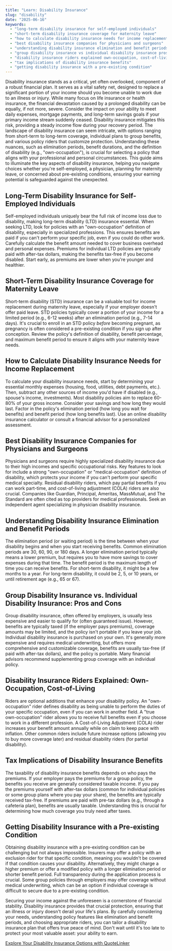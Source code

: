 ```yaml
---
title: "Learn: Disability Insurance"
slug: "disability"
date: "2025-06-16"
keywords:
  - "long-term disability insurance for self-employed individuals"
  - "short-term disability insurance coverage for maternity leave"
  - "how to calculate disability insurance needs for income replacement"
  - "best disability insurance companies for physicians and surgeons"
  - "understanding disability insurance elimination and benefit periods"
  - "group disability insurance vs individual disability insurance pros and cons"
  - "disability insurance riders explained own-occupation, cost-of-living"
  - "tax implications of disability insurance benefits"
  - "getting disability insurance with a pre-existing condition"
---
```


Disability insurance stands as a critical, yet often overlooked, component of a robust financial plan. It serves as a vital safety net, designed to replace a significant portion of your income should you become unable to work due to an illness or injury. While many focus on life insurance or health insurance, the financial devastation caused by a prolonged disability can be equally, if not more, severe. Consider the impact on your ability to meet daily expenses, mortgage payments, and long-term savings goals if your primary income stream suddenly ceased. Disability insurance mitigates this risk, providing a steady income flow during your recovery period. The landscape of disability insurance can seem intricate, with options ranging from short-term to long-term coverage, individual plans to group benefits, and various policy riders that customize protection. Understanding these nuances, such as elimination periods, benefit durations, and the definition of disability (e.g., "own-occupation"), is crucial for selecting a policy that aligns with your professional and personal circumstances. This guide aims to illuminate the key aspects of disability insurance, helping you navigate choices whether you're self-employed, a physician, planning for maternity leave, or concerned about pre-existing conditions, ensuring your earning potential is safeguarded against the unexpected.

## Long-Term Disability Insurance for Self-Employed Individuals

Self-employed individuals uniquely bear the full risk of income loss due to disability, making long-term disability (LTD) insurance essential. When seeking LTD, look for policies with an "own-occupation" definition of disability, especially in specialized professions. This ensures benefits are paid if you can't perform your specific job, even if you could do other work. Carefully calculate the benefit amount needed to cover business overhead and personal expenses. Premiums for individual LTD policies are typically paid with after-tax dollars, making the benefits tax-free if you become disabled. Start early, as premiums are lower when you're younger and healthier.

## Short-Term Disability Insurance Coverage for Maternity Leave

Short-term disability (STD) insurance can be a valuable tool for income replacement during maternity leave, especially if your employer doesn't offer paid leave. STD policies typically cover a portion of your income for a limited period (e.g., 6-12 weeks) after an elimination period (e.g., 7-14 days). It's crucial to enroll in an STD policy *before* becoming pregnant, as pregnancy is often considered a pre-existing condition if you sign up after conception. Review the policy's definition of disability, benefit percentage, and maximum benefit period to ensure it aligns with your maternity leave needs.

## How to Calculate Disability Insurance Needs for Income Replacement

To calculate your disability insurance needs, start by determining your essential monthly expenses (housing, food, utilities, debt payments, etc.). Then, subtract any other sources of income you'd have if disabled (e.g., spouse's income, investments). Most disability policies aim to replace 60-80% of your gross income. Consider your savings and how long they would last. Factor in the policy's elimination period (how long you wait for benefits) and benefit period (how long benefits last). Use an online disability insurance calculator or consult a financial advisor for a personalized assessment.

## Best Disability Insurance Companies for Physicians and Surgeons

Physicians and surgeons require highly specialized disability insurance due to their high incomes and specific occupational risks. Key features to look for include a strong "own-occupation" or "medical-occupation" definition of disability, which protects your income if you can't perform your specific medical specialty. Residual disability riders, which pay partial benefits if you can work part-time, and cost-of-living adjustment (COLA) riders are also crucial. Companies like Guardian, Principal, Ameritas, MassMutual, and The Standard are often cited as top providers for medical professionals. Seek an independent agent specializing in physician disability insurance.

## Understanding Disability Insurance Elimination and Benefit Periods

The elimination period (or waiting period) is the time between when your disability begins and when you start receiving benefits. Common elimination periods are 30, 60, 90, or 180 days. A longer elimination period typically means a lower premium, but requires you to have more savings to cover expenses during that time. The benefit period is the maximum length of time you can receive benefits. For short-term disability, it might be a few months to a year. For long-term disability, it could be 2, 5, or 10 years, or until retirement age (e.g., 65 or 67).

## Group Disability Insurance vs. Individual Disability Insurance: Pros and Cons

Group disability insurance, often offered by employers, is usually less expensive and easier to qualify for (often guaranteed issue). However, benefits are typically taxed (if the employer pays premiums), coverage amounts may be limited, and the policy isn't portable if you leave your job. Individual disability insurance is purchased on your own. It's generally more expensive and requires medical underwriting, but offers more comprehensive and customizable coverage, benefits are usually tax-free (if paid with after-tax dollars), and the policy is portable. Many financial advisors recommend supplementing group coverage with an individual policy.

## Disability Insurance Riders Explained: Own-Occupation, Cost-of-Living

Riders are optional additions that enhance your disability policy. An "own-occupation" rider defines disability as being unable to perform the duties of your specific occupation, even if you can work in another field. A "true own-occupation" rider allows you to receive full benefits even if you choose to work in a different profession. A Cost-of-Living Adjustment (COLA) rider increases your benefit amount annually while on claim to keep pace with inflation. Other common riders include future increase options (allowing you to buy more coverage later) and residual disability riders (for partial disability).

## Tax Implications of Disability Insurance Benefits

The taxability of disability insurance benefits depends on who pays the premiums. If your employer pays the premiums for a group policy, the benefits you receive are generally considered taxable income. If you pay the premiums yourself with after-tax dollars (common for individual policies or some group plans where you pay your share), the benefits are typically received tax-free. If premiums are paid with pre-tax dollars (e.g., through a cafeteria plan), benefits are usually taxable. Understanding this is crucial for determining how much coverage you truly need after taxes.

## Getting Disability Insurance with a Pre-existing Condition

Obtaining disability insurance with a pre-existing condition can be challenging but not always impossible. Insurers may offer a policy with an exclusion rider for that specific condition, meaning you wouldn't be covered if that condition causes your disability. Alternatively, they might charge a higher premium or offer a modified policy with a longer elimination period or shorter benefit period. Full transparency during the application process is crucial. Some group policies through employers may offer coverage without medical underwriting, which can be an option if individual coverage is difficult to secure due to a pre-existing condition.

Securing your income against the unforeseen is a cornerstone of financial stability. Disability insurance provides that crucial protection, ensuring that an illness or injury doesn't derail your life's plans. By carefully considering your needs, understanding policy features like elimination and benefit periods, and choosing appropriate riders, you can tailor a disability insurance plan that offers true peace of mind. Don't wait until it's too late to protect your most valuable asset: your ability to earn.

[Explore Your Disability Insurance Options with QuoteLinker](/get-quote)
